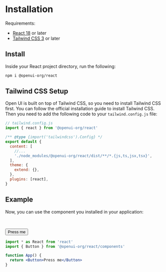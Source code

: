 
# Installation

Requirements:

- [React 18](https://reactjs.org/) or later
- [Tailwind CSS 3](https://tailwindcss.com/) or later

## Install

Inside your React project directory, run the following:

```sh npm2yarn
npm i @openui-org/react
```

<Steps />

## Tailwind CSS Setup

Open UI is built on top of Tailwind CSS, so you need to install Tailwind CSS first. You can follow the official installation guide to install Tailwind CSS. Then you need to add the following code to your `tailwind.config.js` file:

```jsx
// tailwind.config.js
import { react } from '@openui-org/react'

/** @type {import('tailwindcss').Config} */
export default {
  content: [
    //...
    './node_modules/@openui-org/react/dist/**/*.{js,ts,jsx,tsx}',
  ],
  theme: {
    extend: {},
  },
  plugins: [react],
}
```

## Example

Now, you can use the component you installed in your application:

<br />

<Button>Press me</Button>

```jsx
import * as React from 'react'
import { Button } from '@openui-org/react/components'

function App() {
  return <Button>Press me</Button>
}
```
